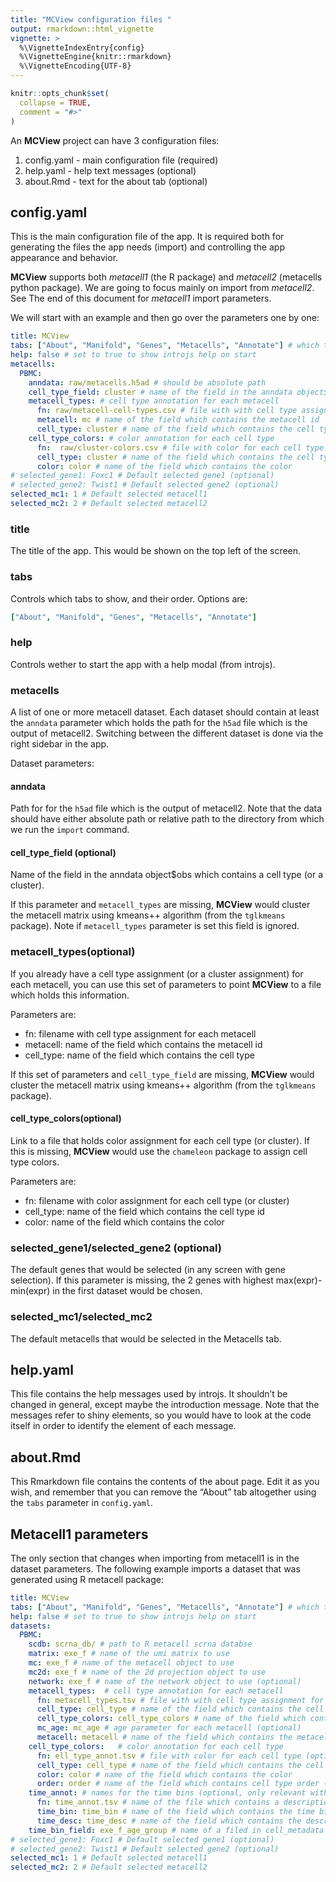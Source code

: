 ```yaml
---
title: "MCView configuration files "
output: rmarkdown::html_vignette
vignette: >
  %\VignetteIndexEntry{config}
  %\VignetteEngine{knitr::rmarkdown}
  %\VignetteEncoding{UTF-8}
---
```


```r
knitr::opts_chunk$set(
  collapse = TRUE,
  comment = "#>"
)
```

An __MCView__ project can have 3 configuration files: 

1. config.yaml - main configuration file (required)
2. help.yaml - help text messages (optional)
3. about.Rmd - text for the about tab (optional)

## config.yaml 

This is the main configuration file of the app. It is required both for generating the files the app needs (import) and controlling the app appearance and behavior. 

__MCView__ supports both _metacell1_ (the R package) and _metacell2_ (metacells python package). We are going to focus mainly on import from _metacell2_. See The end of this document for  _metacell1_ import parameters. 

We will start with an example and then go over the parameters one by one: 

```yaml
title: MCView
tabs: ["About", "Manifold", "Genes", "Metacells", "Annotate"] # which tabs to show
help: false # set to true to show introjs help on start
metacells: 
  PBMC:
    anndata: raw/metacells.h5ad # should be absolute path
    cell_type_field: cluster # name of the field in the anndata object$obs which contains a cell type (optional)
    metacell_types: # cell type annotation for each metacell
      fn: raw/metacell-cell-types.csv # file with with cell type assignment for each metacell
      metacell: mc # name of the field which contains the metacell id
      cell_type: cluster # name of the field which contains the cell type      
    cell_type_colors: # color annotation for each cell type
      fn:  raw/cluster-colors.csv # file with color for each cell type (optional)
      cell_type: cluster # name of the field which contains the cell type
      color: color # name of the field which contains the color
# selected_gene1: Foxc1 # Default selected gene1 (optional)
# selected_gene2: Twist1 # Default selected gene2 (optional)
selected_mc1: 1 # Default selected metacell1 
selected_mc2: 2 # Default selected metacell2
```


### title

The title of the app. This would be shown on the top left of the screen. 

### tabs

Controls which tabs to show, and their order. Options are: 

```yaml
["About", "Manifold", "Genes", "Metacells", "Annotate"]
```

### help

Controls wether to start the app with a help modal (from introjs). 

### metacells

A list of one or more metacell dataset. Each dataset should contain at least the `anndata` parameter which holds the path for the `h5ad` file which is the output of metacell2. Switching between the different dataset is done via the right sidebar in the app. 

Dataset parameters: 

#### anndata

Path for for the `h5ad` file which is the output of metacell2. Note that the data should have either absolute path or relative path to the directory from which we run the `import` command. 

#### cell_type_field (optional)

Name of the field in the anndata object$obs which contains a cell type (or a cluster). 

If this parameter and `metacell_types` are missing, __MCView__ would cluster the metacell matrix using kmeans++ algorithm (from the `tglkmeans` package). Note if `metacell_types` parameter is set this field is ignored. 

### metacell_types(optional)

If you already have a cell type assignment (or a cluster assignment) for each metacell, you can use this set of parameters to point __MCView__ to a file which holds this information. 

Parameters are: 

- fn: filename with cell type assignment for each metacell
- metacell: name of the field which contains the metacell id
- cell_type: name of the field which contains the cell type

If this set of parameters and `cell_type_field` are missing, __MCView__ would cluster the metacell matrix using kmeans++ algorithm (from the `tglkmeans` package).

#### cell_type_colors(optional)

Link to a file that holds color assignment for each cell type (or cluster). If this is missing, __MCView__ would use the `chameleon` package to assign cell type colors. 

Parameters are: 

- fn: filename with color assignment for each cell type (or cluster)
- cell_type: name of the field which contains the cell type id
- color: name of the field which contains the color

### selected_gene1/selected_gene2 (optional)

The default genes that would be selected (in any screen with gene selection). If this parameter is missing, the 2 genes with highest max(expr)-min(expr) in the first dataset would be chosen. 

### selected_mc1/selected_mc2

The default metacells that would be selected in the Metacells tab. 

## help.yaml

This file contains the help messages used by introjs. It shouldn't be changed in general, except maybe the introduction message. Note that the messages refer to shiny elements, so you would have to look at the code itself in order to identify the element of each message. 

## about.Rmd

This Rmarkdown file contains the contents of the about page. Edit it as you wish, and remember that you can remove the "About" tab altogether using the `tabs` parameter in `config.yaml`. 

## Metacell1 parameters

The only section that changes when importing from metacell1 is in the dataset parameters. The following example imports a dataset that was generated using R metacell package: 

```yaml
title: MCView
tabs: ["About", "Manifold", "Genes", "Metacells", "Annotate"] # which tabs to show
help: false # set to true to show introjs help on start
datasets: 
  PBMC:
    scdb: scrna_db/ # path to R metacell scrna databse
    matrix: exe_f # name of the umi matrix to use
    mc: exe_f # name of the metacell object to use
    mc2d: exe_f # name of the 2d projection object to use
    network: exe_f # name of the network object to use (optional)
    metacell_types:  # cell type annotation for each metacell 
      fn: metacell_types.tsv # file with with cell type assignment for each metacell
      cell_type: cell_type # name of the field which contains the cell type  
      cell_type_colors: cell_type_colors # name of the field which contains the cell type color
      mc_age: mc_age # age parameter for each metacell (optional)
      metacell: metacell # name of the field which contains the metacell id
    cell_type_colors:   # color annotation for each cell type
      fn: ell_type_annot.tsv # file with color for each cell type (optional)
      cell_type: cell_type # name of the field which contains the cell type
      color: color # name of the field which contains the color
      order: order # name of the field which contains cell type order (optional). Needed mostly for vein plots
    time_annot: # names for the time bins (optional, only relevant with networks/flows)
      fn: time_annot.tsv # name of the file which contains a description (name) for each time bin
      time_bin: time_bin # name of the field which contains the time bin
      time_desc: time_desc # name of the field which contains the description of the time bin
    time_bin_field: exe_f_age_group # name of a filed in cell_metadata which contains time bin per cell (optional)
# selected_gene1: Foxc1 # Default selected gene1 (optional)
# selected_gene2: Twist1 # Default selected gene2 (optional)
selected_mc1: 1 # Default selected metacell1 
selected_mc2: 2 # Default selected metacell2
```